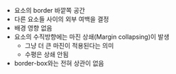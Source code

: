- 요소의 border 바깥쪽 공간
- 다른 요소들 사이의 외부 여백을 결정
- 배경 영향 없음
- 요소의 수직방향에는 마진 상쇄(Margin collapsing)이 발생
	- 그냥 더 큰 마진이 적용된다는 의미
	- 수평은 상쇄 안됨
- border-box와는 전혀 상관이 없음